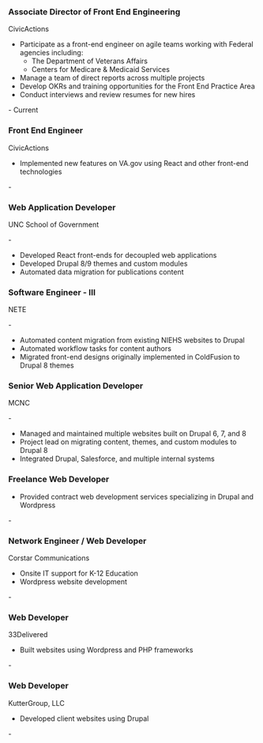 
### Associate Director of Front End Engineering

<p><span className="org-name">CivicActions</span></p>

- Participate as a front-end engineer on agile teams working with Federal agencies including:
  - The Department of Veterans Affairs
  - Centers for Medicare & Medicaid Services
- Manage a team of direct reports across multiple projects
- Develop OKRs and training opportunities for the Front End Practice Area
- Conduct interviews and review resumes for new hires

<MonthYear year={2022} month={1} /> - Current

### Front End Engineer

<p><span className="org-name">CivicActions</span></p>

- Implemented new features on VA.gov using React and other front-end technologies

<MonthYear year={2021} month={9} /> - <MonthYear year={2022} month={1} />

### Web Application Developer

<p><span className="org-name">UNC School of Government</span></p>

<MonthYear year={2020} month={4} /> - <MonthYear year={2021} month={6} />

- Developed React front-ends for decoupled web applications
- Developed Drupal 8/9 themes and custom modules
- Automated data migration for publications content

### Software Engineer - III

<p><span className="org-name">NETE</span></p>

<MonthYear year={2019} month={4} /> - <MonthYear year={2020} month={3} />

- Automated content migration from existing NIEHS websites to Drupal
- Automated workflow tasks for content authors
- Migrated front-end designs originally implemented in ColdFusion to Drupal 8 themes

### Senior Web Application Developer

<p><span className="org-name">MCNC</span></p>

<MonthYear year={2012} month={7} /> - <MonthYear year={2019} month={4} />

- Managed and maintained multiple websites built on Drupal 6, 7, and 8
- Project lead on migrating content, themes, and custom modules to Drupal 8
- Integrated Drupal, Salesforce, and multiple internal systems

<div class="exclude-print">
  <h3>Freelance Web Developer</h3>
  <ul>
    <li>Provided contract web development services specializing in Drupal and Wordpress</li>
  </ul>
  <MonthYear year={2011} month={3} /> - <MonthYear year={2012} month={7} />

  <h3>Network Engineer / Web Developer</h3>
  <p><span className="org-name">Corstar Communications</span></p>
  <ul>
    <li>Onsite IT support for K-12 Education</li>
    <li>Wordpress website development</li>
  </ul>
  <MonthYear year={2011} month={8} /> - <MonthYear year={2012} month={5} />

  <h3>Web Developer</h3>
  <p><span className="org-name">33Delivered</span></p>
  <ul>
    <li>Built websites using Wordpress and PHP frameworks</li>
  </ul>
  <MonthYear year={2009} month={10} /> - <MonthYear year={2011} month={3} />

  <h3>Web Developer</h3>
  <p><span className="org-name">KutterGroup, LLC</span></p>
  <ul>
    <li>Developed client websites using Drupal</li>
  </ul>
  <MonthYear year={2008} month={9} /> - <MonthYear year={2009} month={10} />
</div>
